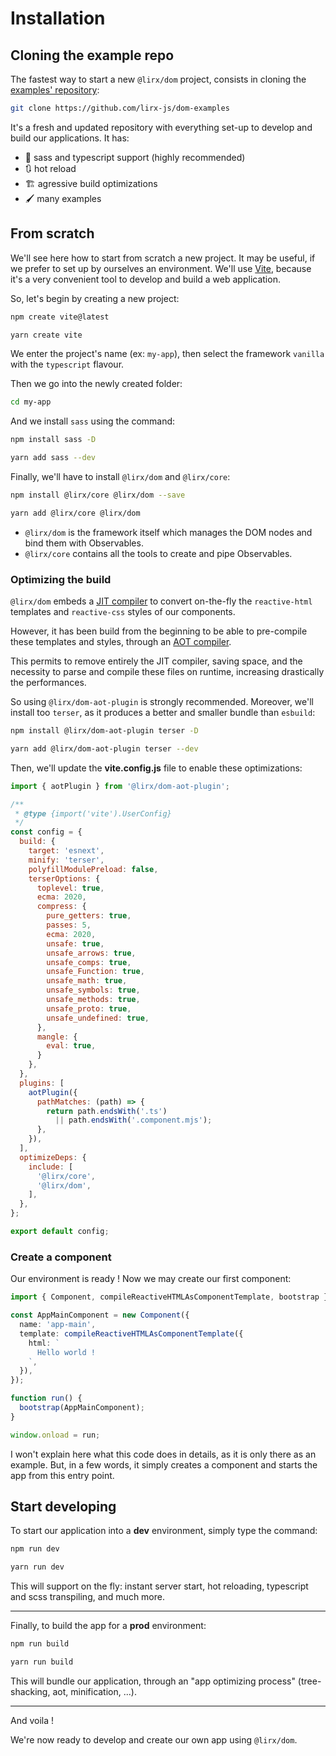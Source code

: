# Installation

## Cloning the example repo

The fastest way to start a new `@lirx/dom` project, consists in cloning the [examples' repository](https://github.com/lirx-js/dom-examples):

```bash
git clone https://github.com/lirx-js/dom-examples
```

It's a fresh and updated repository with everything set-up to develop and build our applications. It has:

- 📜 sass and typescript support (highly recommended)
- 🔃 hot reload
- 🏗️ agressive build optimizations
- 🖌️ many examples

## From scratch

We'll see here how to start from scratch a new project. It may be useful, if we prefer to set up by ourselves an environment.
We'll use [Vite](https://vitejs.dev/), because it's a very convenient tool to develop and build a web application.

So, let's begin by creating a new project:


<Tabs groupId="package-managers">
  <TabItem value="npm" label="npm">

```bash
npm create vite@latest
```

  </TabItem>
  <TabItem value="yarn" label="Yarn">

```bash
yarn create vite
```

  </TabItem>
</Tabs>


We enter the project's name (ex: `my-app`), then select the framework `vanilla` with the `typescript` flavour.

Then we go into the newly created folder:

```bash
cd my-app
```

And we install `sass` using the command:

<Tabs groupId="package-managers">
  <TabItem value="npm" label="npm">

```bash
npm install sass -D
```

  </TabItem>
  <TabItem value="yarn" label="Yarn">

```bash
yarn add sass --dev
```

  </TabItem>
</Tabs>

Finally, we'll have to install `@lirx/dom` and `@lirx/core`:

<Tabs groupId="package-managers">
  <TabItem value="npm" label="npm">

```bash
npm install @lirx/core @lirx/dom --save
```

  </TabItem>
  <TabItem value="yarn" label="Yarn">

```bash
yarn add @lirx/core @lirx/dom
```

  </TabItem>
</Tabs>

- `@lirx/dom` is the framework itself which manages the DOM nodes and bind them with Observables.
- `@lirx/core` contains all the tools to create and pipe Observables.

### Optimizing the build

`@lirx/dom` embeds a [JIT compiler](https://en.wikipedia.org/wiki/Just-in-time_compilation) to convert on-the-fly the `reactive-html` templates and `reactive-css` styles of our components.

However, it has been build from the beginning to be able to pre-compile these templates and styles, through an [AOT compiler](https://en.wikipedia.org/wiki/Ahead-of-time_compilation).

This permits to remove entirely the JIT compiler, saving space, and the necessity to parse and compile these files on runtime, increasing drastically the performances.

So using `@lirx/dom-aot-plugin` is strongly recommended. Moreover, we'll install too `terser`, as it produces a better and smaller bundle than `esbuild`:

<Tabs groupId="package-managers">
  <TabItem value="npm" label="npm">

```bash
npm install @lirx/dom-aot-plugin terser -D
```

  </TabItem>
  <TabItem value="yarn" label="Yarn">

```bash
yarn add @lirx/dom-aot-plugin terser --dev
```

  </TabItem>
</Tabs>

Then, we'll update the **vite.config.js** file to enable these optimizations:

```js title="vite.config.js"
import { aotPlugin } from '@lirx/dom-aot-plugin';

/**
 * @type {import('vite').UserConfig}
 */
const config = {
  build: {
    target: 'esnext',
    minify: 'terser',
    polyfillModulePreload: false,
    terserOptions: {
      toplevel: true,
      ecma: 2020,
      compress: {
        pure_getters: true,
        passes: 5,
        ecma: 2020,
        unsafe: true,
        unsafe_arrows: true,
        unsafe_comps: true,
        unsafe_Function: true,
        unsafe_math: true,
        unsafe_symbols: true,
        unsafe_methods: true,
        unsafe_proto: true,
        unsafe_undefined: true,
      },
      mangle: {
        eval: true,
      }
    },
  },
  plugins: [
    aotPlugin({
      pathMatches: (path) => {
        return path.endsWith('.ts')
          || path.endsWith('.component.mjs');
      },
    }),
  ],
  optimizeDeps: {
    include: [
      '@lirx/core',
      '@lirx/dom',
    ],
  },
};

export default config;
```

### Create a component

Our environment is ready !
Now we may create our first component:


```ts title="app.ts"
import { Component, compileReactiveHTMLAsComponentTemplate, bootstrap } from '@lirx/dom';

const AppMainComponent = new Component({
  name: 'app-main',
  template: compileReactiveHTMLAsComponentTemplate({
    html: `
      Hello world !
    `,
  }),
});

function run() {
  bootstrap(AppMainComponent);
}

window.onload = run;
```

I won't explain here what this code does in details, as it is only there as an example.
But, in a few words, it simply creates a component and starts the app from this entry point.

## Start developing

To start our application into a **dev** environment, simply type the command:

<Tabs groupId="package-managers">
  <TabItem value="npm" label="npm">

```bash
npm run dev
```

  </TabItem>
  <TabItem value="yarn" label="Yarn">

```bash
yarn run dev
```

  </TabItem>
</Tabs>

This will support on the fly: instant server start, hot reloading, typescript and scss transpiling, and much more.

---

Finally, to build the app for a **prod** environment:

<Tabs groupId="package-managers">
  <TabItem value="npm" label="npm">

```bash
npm run build
```

  </TabItem>
  <TabItem value="yarn" label="Yarn">

```bash
yarn run build
```

  </TabItem>
</Tabs>

This will bundle our application, through an "app optimizing process" (tree-shacking, aot, minification, ...).

---

And voila !

We're now ready to develop and create our own app using `@lirx/dom`.
